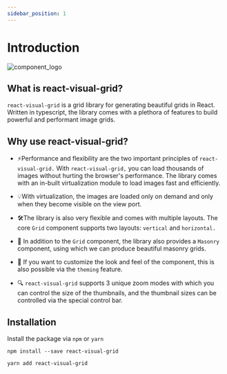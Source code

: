 ```yaml
---
sidebar_position: 1
---
```

# Introduction

![component_logo](../../logo.png)

## What is react-visual-grid?

`react-visual-grid` is a grid library for generating beautiful grids in React. Written in typescript, the library comes with a plethora of features to build powerful and performant image grids.

## Why use react-visual-grid?

- ⚡Performance and flexibility are the two important principles of `react-visual-grid.` With `react-visual-grid,` you can load thousands of images without hurting the browser's performance. The library comes with an in-built virtualization module to load images fast and efficiently.

- 💡With virtualization, the images are loaded only on demand and only when they become visible on the view port.

- 🛠️The library is also very flexible and comes with multiple layouts. The core `Grid` component supports two layouts: `vertical` and `horizontal.`

- 🧱 In addition to the `Grid` component, the library also provides a `Masonry` component, using which we can produce beautiful masonry grids.

- 🎨 If you want to customize the look and feel of the component, this is also possible via the `theming` feature.

- 🔍 `react-visual-grid` supports 3 unique zoom modes with which you can control the size of the thumbnails, and the thumbnail sizes can be controlled via the special control bar.

## Installation

Install the package via `npm` or `yarn`

```shell
npm install --save react-visual-grid
```

```shell
yarn add react-visual-grid
```